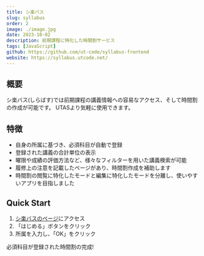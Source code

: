 ```yaml
---
title: シ楽バス
slug: syllabus
order: 2
image: ./image.jpg
date: 2023-10-02
description: 前期課程に特化した時間割サービス
tags: [JavaScript]
github: https://github.com/ut-code/syllabus-frontend
website: https://syllabus.utcode.net/
---
```


## 概要

シ楽バス(しらばす)では前期課程の講義情報への容易なアクセス、そして時間割の作成が可能です。
UTASより気軽に使用できます。

## 特徴

- 自身の所属に基づき、必須科目が自動で登録
- 登録された講義の合計単位の表示
- 曜限や成績の評価方法など、様々なフィルターを用いた講義検索が可能
- 履修上の注意を記載したページがあり、時間割作成を補助します
- 時間割の閲覧に特化したモードと編集に特化したモードを分離し、使いやすいアプリを目指しました

## Quick Start

1. [シ楽バスのページ](https://syllabus.utcode.net/)にアクセス
2. 「はじめる」ボタンをクリック
3. 所属を入力し、「OK」をクリック

必須科目が登録された時間割の完成!
